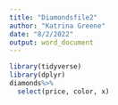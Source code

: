 ```yaml
---
title: "Diamondsfile2"
author: "Katrina Greene"
date: "8/2/2022"
output: word_document
---
```


```r
library(tidyverse)
library(dplyr)
diamonds%>%
  select(price, color, x)
```
